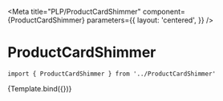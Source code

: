 
<Meta
  title="PLP/ProductCardShimmer"
  component={ProductCardShimmer}
  parameters={{
    layout: 'centered',
  }}
/>


# ProductCardShimmer

```
import { ProductCardShimmer } from '../ProductCardShimmer'
```

<Canvas>
  <Story name="ProductCardShimmer">{Template.bind({})}</Story>
</Canvas>
